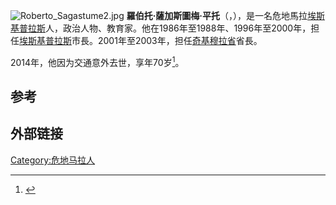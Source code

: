 [[File:Roberto_Sagastume2.jpg|thumb]]
'''羅伯托·薩加斯圖梅·平托'''（{{lang-es|'''Roberto Obdulio Sagastume Pinto'''}}，{{bd|1944年|11月24日|2014年|12月1日|catIdx=Sagastume Pinto}}），是一名危地馬拉[[埃斯基普拉斯|埃斯基普拉斯]]人，政治人物、教育家。他在1986年至1988年、1996年至2000年，担任[[埃斯基普拉斯|埃斯基普拉斯]]市長。2001年至2003年，担任[[奇基穆拉省|奇基穆拉省]]省長。

2014年，他因为交通意外去世，享年70岁<ref name=>{{Cite web|url=http://nuestraesquipulas.com/noticias/descanse-en-paz-el-profesor-roberto-sagastume/|title=Descanse en paz el Profesor Roberto Sagastume|author=Walter Landaverry|language=es|accessdate=2 December 2014|archive-date=2016-03-20|archive-url=https://web.archive.org/web/20160320132606/http://nuestraesquipulas.com/noticias/descanse-en-paz-el-profesor-roberto-sagastume/|dead-url=no}}</ref>。

==参考==
{{reflist}}

==外部链接==
{{commonscat-inline}}

{{DEFAULTSORT:Pinto, Roberto Sagastume}}

[[Category:危地马拉人|Category:危地马拉人]]